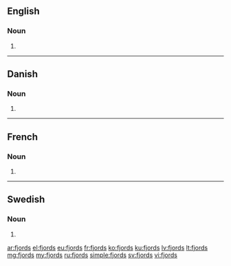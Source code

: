 ==English==

===Noun===
{{head|en|plural}}

# {{plural of|fjord|lang=en}}

----

==Danish==

===Noun===
{{head|da|noun form|g=c}}

# {{genitive singular indefinite of|fjord|lang=da}}

----

==French==

===Noun===
{{head|fr|plural}}

# {{plural of|fjord|lang=fr}}

----

==Swedish==

===Noun===
{{head|sv|noun form}}

# {{sv-noun-form-indef-gen|fjord}}

[[ar:fjords]]
[[el:fjords]]
[[eu:fjords]]
[[fr:fjords]]
[[ko:fjords]]
[[ku:fjords]]
[[lv:fjords]]
[[lt:fjords]]
[[mg:fjords]]
[[my:fjords]]
[[ru:fjords]]
[[simple:fjords]]
[[sv:fjords]]
[[vi:fjords]]